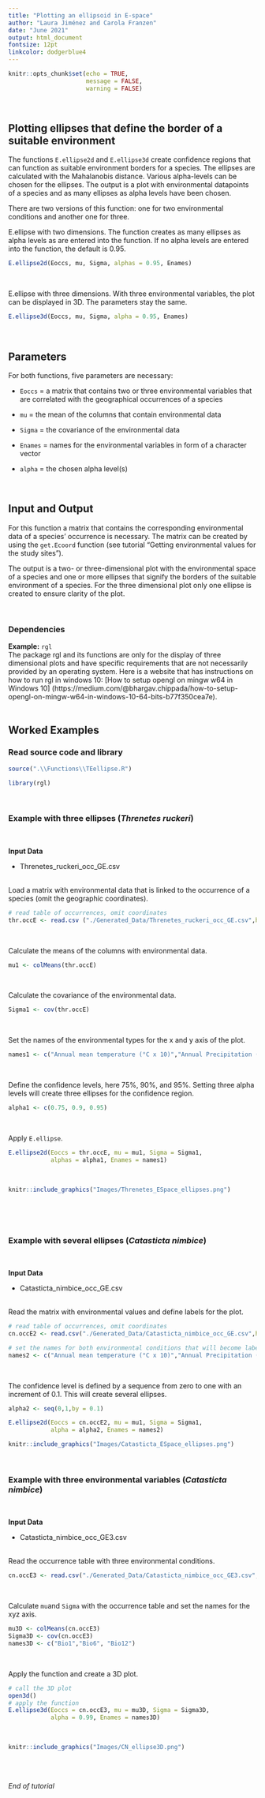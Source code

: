 ```yaml
---
title: "Plotting an ellipsoid in E-space"
author: "Laura Jiménez and Carola Franzen"
date: "June 2021"
output: html_document
fontsize: 12pt
linkcolor: dodgerblue4
---
```



```r
knitr::opts_chunk$set(echo = TRUE,
                      message = FALSE,
                      warning = FALSE)
```
\
  
## Plotting ellipses that define the border of a suitable environment

The functions `E.ellipse2d` and `E.ellipse3d` create confidence regions that can function as suitable environment borders for a species. The ellipses are calculated with the Mahalanobis distance. Various alpha-levels can be chosen for the ellipses. The output is a plot with environmental datapoints of a species and as many ellipses as alpha levels have been chosen. 

There are two versions of this function: one for two environmental conditions and another one for three. 
\

E.ellipse with two dimensions. The function creates as many ellipses as alpha levels as are entered into the function. If no alpha levels are entered into the function, the default is 0.95.
```r
E.ellipse2d(Eoccs, mu, Sigma, alphas = 0.95, Enames)
```
\

E.ellipse with three dimensions. With three environmental variables, the plot can be displayed in 3D. The parameters stay the same.
```r
E.ellipse3d(Eoccs, mu, Sigma, alpha = 0.95, Enames)
```
\

## Parameters

For both functions, five parameters are necessary:
\

- `Eoccs` = a matrix that contains two or three environmental variables that are correlated with the geographical occurrences of a species

- `mu` = the mean of the columns that contain environmental data

- `Sigma` = the covariance of the environmental data

- `Enames` = names for the environmental variables in form of a character vector

- `alpha` = the chosen alpha level(s)
\

\

## Input and Output

For this function a matrix that contains the corresponding environmental data of a species' occurrence is necessary. The matrix can be created by using the `get.Ecoord` function (see tutorial “Getting environmental values for the study sites”).

The output is a two- or three-dimensional plot with the environmental space of a species and one or more ellipses that signify the borders of the suitable environment of a species. For the three dimensional plot only one ellipse is created to ensure clarity of the plot.
\

\

### Dependencies

**Example:** `rgl`
\
The package rgl and its functions are only for the display of three dimensional plots and have specific requirements that are not necessarily provided by an operating system. Here is a website that has instructions on how to run rgl in windows 10:
[How to setup opengl on mingw w64 in Windows 10] (https://medium.com/@bhargav.chippada/how-to-setup-opengl-on-mingw-w64-in-windows-10-64-bits-b77f350cea7e).
\
\

## Worked Examples


### Read source code and library


```r
source(".\\Functions\\TEellipse.R")
```


```r
library(rgl)
```
\

### Example with three ellipses (*Threnetes ruckeri*)
\

**Input Data**
\

- Threnetes_ruckeri_occ_GE.csv
\
\

Load a matrix with environmental data that is linked to the occurrence of a species (omit the geographic coordinates).
```r
# read table of occurrences, omit coordinates
thr.occE <- read.csv ("./Generated_Data/Threnetes_ruckeri_occ_GE.csv",header=T)[,-(1:2)]
```
\

Calculate the means of the columns with environmental data.
```r
mu1 <- colMeans(thr.occE)
```
\

Calculate the covariance of the environmental data.
```r
Sigma1 <- cov(thr.occE)
```
\

Set the names of the environmental types for the x and y axis of the plot.
```r
names1 <- c("Annual mean temperature (°C x 10)","Annual Precipitation (mm)") 
```
\

Define the confidence levels, here 75%, 90%, and 95%. Setting three alpha levels will create three ellipses for the confidence region.
```r
alpha1 <- c(0.75, 0.9, 0.95)
```
\

Apply `E.ellipse`.
```r
E.ellipse2d(Eoccs = thr.occE, mu = mu1, Sigma = Sigma1, 
            alphas = alpha1, Enames = names1)

```
\

```r
knitr::include_graphics("Images/Threnetes_ESpace_ellipses.png")
```
\

\

### Example with several ellipses (*Catasticta nimbice*)
\

**Input Data**
\

- Catasticta_nimbice_occ_GE.csv
\
\

Read the matrix with environmental values and define labels for the plot. 
```r
# read table of occurrences, omit coordinates
cn.occE2 <- read.csv("./Generated_Data/Catasticta_nimbice_occ_GE.csv",header=T)[,-(1:2)]

# set the names for both environmental conditions that will become labels for the plot
names2 <- c("Annual mean temperature (°C x 10)","Annual Precipitation (mm)") 
```
\

The confidence level is defined by a sequence from zero to one with an increment of 0.1. This will create several ellipses.
```r
alpha2 <- seq(0,1,by = 0.1)
```

```r
E.ellipse2d(Eoccs = cn.occE2, mu = mu1, Sigma = Sigma1, 
            alpha = alpha2, Enames = names2)
```


```r
knitr::include_graphics("Images/Catasticta_ESpace_ellipses.png")
```
\

### Example with three environmental variables (*Catasticta nimbice*)
\

**Input Data**
\

- Catasticta_nimbice_occ_GE3.csv
\
\

Read the occurrence table with three environmental conditions.
```r
cn.occE3 <- read.csv("./Generated_Data/Catasticta_nimbice_occ_GE3.csv",header=T)[,-(1:2)]
```
\

Calculate `mu`and `Sigma` with the occurrence table and set the names for the xyz axis.
```r
mu3D <- colMeans(cn.occE3)
Sigma3D <- cov(cn.occE3)
names3D <- c("Bio1","Bio6", "Bio12") 
```
\

Apply the function and create a 3D plot.
```r
# call the 3D plot
open3d()
# apply the function
E.ellipse3d(Eoccs = cn.occE3, mu = mu3D, Sigma = Sigma3D, 
            alpha = 0.99, Enames = names3D)
```
\

```r
knitr::include_graphics("Images/CN_ellipse3D.png")
```
\
\

*End of tutorial*

